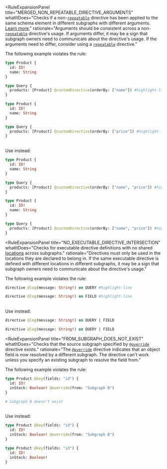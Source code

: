 <RuleExpansionPanel
  title="DIRECTIVE_COMPOSITION"
  whatItDoes="Checks for issues when composing custom directives."
/>

<RuleExpansionPanel
  title="MERGED_NON_REPEATABLE_DIRECTIVE_ARGUMENTS"
  whatItDoes="Checks if a non-[`repeatable`](https://spec.graphql.org/draft/#sel-GAHnBRVABeBoB_2T) directive has been applied to the same schema element in different subgraphs with different arguments. [Learn more.](https://www.apollographql.com/docs/apollo-server/schema/directives/#in-subgraphs)"
  rationale="Arguments should be consistent across a non-[`repeatable`](https://spec.graphql.org/draft/#sel-GAHnBRVABeBoB_2T) directive's usage. If arguments differ, it may be a sign that subgraph owners need to communicate about the directive's usage. If the arguments need to differ, consider using a [`repeatable`](https://spec.graphql.org/draft/#sel-GAHnBRVABeBoB_2T) directive."
>

The following example violates the rule:

```graphql title="❌ Subgraph A" disableCopy=true showLineNumbers=false
type Product {
  id: ID!
  name: String
}

type Query {
  products: [Product] @customDirective(orderBy: ["name"]) #highlight-line
}
```

```graphql title="❌ Subgraph B" disableCopy=true showLineNumbers=false
type Product {
  id: ID!
  name: String
}

type Query {
  products: [Product] @customDirective(orderBy: ["price"]) #highlight-line
}
```
<br/>
Use instead:
<br/>

```graphql title="✅ Subgraph A" disableCopy=true showLineNumbers=false
type Product {
  id: ID!
  name: String
}

type Query {
  products: [Product] @customDirective(orderBy: ["name", "price"]) #highlight-line
}
```

```graphql title="✅ Subgraph B" disableCopy=true showLineNumbers=false
type Product {
  id: ID!
  name: String
}

type Query {
  products: [Product] @customDirective(orderBy: ["name", "price"]) #highlight-line
}
```

</RuleExpansionPanel>

<RuleExpansionPanel
  title="NO_EXECUTABLE_DIRECTIVE_INTERSECTION"
  whatItDoes="Checks for executable directive definitions with no shared [locations](https://spec.graphql.org/June2018/#ExecutableDirectiveLocation) across subgraphs."
  rationale="Directives must only be used in the locations they are declared to belong in. If the same executable directive is defined with different locations in different subgraphs, it may be a sign that subgraph owners need to communicate about the directive's usage."
>

The following example violates the rule:

```graphql title="❌ Subgraph A" disableCopy=true showLineNumbers=false
directive @log(message: String!) on QUERY #highlight-line
```

```graphql title="❌ Subgraph B" disableCopy=true showLineNumbers=false
directive @log(message: String!) on FIELD #highlight-line
```


<br/>
Use instead:
<br/>


```graphql title="✅ Subgraph A" disableCopy=true showLineNumbers=false
directive @log(message: String!) on QUERY | FIELD
```

```graphql title="✅ Subgraph B" disableCopy=true showLineNumbers=false
directive @log(message: String!) on QUERY | FIELD
```

</RuleExpansionPanel>

<RuleExpansionPanel
  title="FROM_SUBGRAPH_DOES_NOT_EXIST"
  whatItDoes="Checks that the source subgraph specified by [`@override`](https://www.apollographql.com/docs/federation/federated-types/federated-directives/#override) directive exists."
  rationale="The [`@override`](https://www.apollographql.com/docs/federation/federated-types/federated-directives/#override) directive indicates that an object field is now resolved by a different subgraph. The directive can't work unless you specify an existing subgraph to resolve the field from."
>

The following example violates the rule:

```graphql title="❌ Subgraph A" disableCopy=true showLineNumbers=false {3}
type Product @key(fields: "id") {
  id: ID!
  inStock: Boolean! @override(from: "Subgraph B")
}
```

```graphql title="❌ Subgraph B" disableCopy=true showLineNumbers=false
# Subgraph B doesn't exist
```
<br/>
Use instead:
<br/>

```graphql title="✅ Subgraph A" disableCopy=true showLineNumbers=false {3}
type Product @key(fields: "id") {
  id: ID!
  inStock: Boolean! @override(from: "Subgraph B")
}
```

```graphql title="✅ Subgraph B" disableCopy=true showLineNumbers=false
type Product @key(fields: "id") {
  id: ID!
  inStock: Boolean!
}
```
</RuleExpansionPanel>